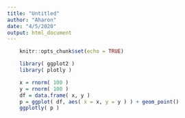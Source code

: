 ```yaml
---
title: "Untitled"
author: "Aharon"
date: "4/5/2020"
output: html_document
---
```


```r
    knitr::opts_chunk$set(echo = TRUE)

    library( ggplot2 )
    library( plotly )
```

```r
    x = rnorm( 100 )
    y = rnorm( 100 )
    df = data.frame( x, y )
    p = ggplot( df, aes( x = x, y = y ) ) + geom_point()
    ggplotly( p )
```


